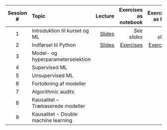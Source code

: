 | Session # | Topic | Lecture | Exercises as notebook | Exercises as html | Solutions | Documents |
| :--: | :-- | --: | --: | --: | --: | --: | 
| 1 | Introduktion til kurset og ML | [Slides](slides/1_introduction.html) | *See slides* | *See slides*  | *N/A*  | [Anaconda guide](misc/1_anaconda_guide.pdf) |
| 2	| Indførsel til Python | [Slides](slides/2_python.html) | [Exercises](exercises_notebook/2_exercise.ipynb)| [Exercises](exercises_html/2_exercise.ipynb) | | [Reading](misc/2_reading.pdf)|
| 3 | Model- og hyperparameterselektion	 | | | | |
| 4 | Supervised ML | | | | |
| 5 | Unsupervised ML | | | | |
| 6 | Fortolkning af modeller | | | | |
| 7 | Algorithmic audits | | | | |
| 8 | Kausalitet – Træbaserede modeller	| | | | |
| 9 | Kausalitet -  Double machine learning	| | | | |